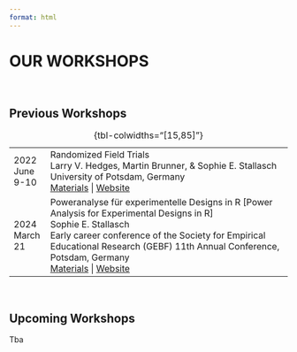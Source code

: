 ```yaml
---
format: html
---
```


# OUR WORKSHOPS

&nbsp;

## Previous Workshops


+--------------+----------------------------------------------------------------------------------------------+
| 2022\        | Randomized Field Trials\                                                                     |
| June 9-10    | Larry V. Hedges, Martin Brunner, & Sophie E. Stallasch\                                      |
|              | University of Potsdam, Germany\                                                              |
|              | [Materials](https://github.com/sophiestallasch/2022-workshop-CRT) |                          |
|              | [Website](https://sophiestallasch.github.io/2022-workshop-CRT/)                              |
+--------------+----------------------------------------------------------------------------------------------+
| 2024\        | Poweranalyse für experimentelle Designs in R [Power Analysis for Experimental Designs in R]\ |
| March 21     | Sophie E. Stallasch\                                                                         |
|              | Early career conference of the Society for Empirical Educational Research (GEBF)             |
|              | 11th Annual Conference, Potsdam, Germany\                                                    |
|              | [Materials](https://github.com/sophiestallasch/2024-workshop-GEBF-power) |                   |
|              | [Website](https://sophiestallasch.github.io/2024-workshop-GEBF-power/)                       |
+--------------+----------------------------------------------------------------------------------------------+

: {tbl-colwidths="[15,85]"}

&nbsp;

## Upcoming Workshops

Tba